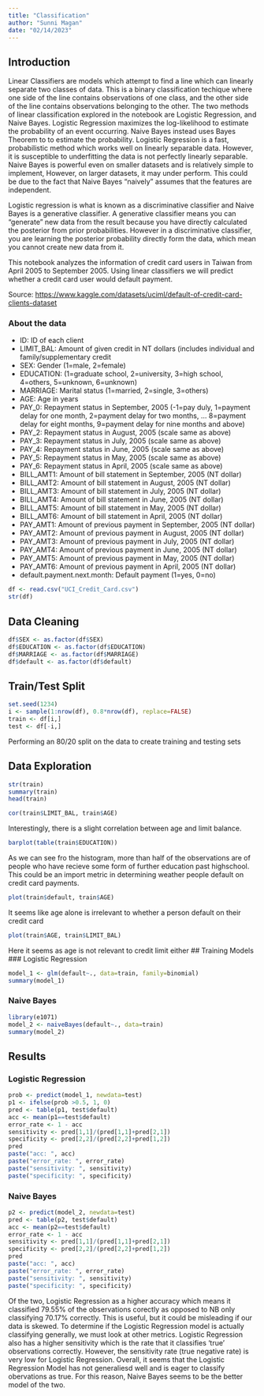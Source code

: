 ```yaml
---
title: "Classification"
author: "Sunni Magan"
date: "02/14/2023"
---
```


## Introduction

Linear Classifiers are models which attempt to find a line which can linearly separate two classes of data. This is a binary classification techique where one side of the line contains observations of one class, and the other side of the line contains observations belonging to the other. The two methods of linear classification explored in the notebook are Logistic Regression, and Naive Bayes. Logistic Regression maximizes the log-likelihood to estimate the probability of an event occurring. Naive Bayes instead uses Bayes Theorem to to estimate the probability. Logistic Regression is a fast, probabilistic method which works well on linearly separable data. However, it is susceptible to underfitting the data is not perfectly linearly separable. Naive Bayes is powerful even on smaller datasets and is relatively simple to implement, However, on larger datasets, it may under perform. This could be due to the fact that Naive Bayes "naively" assumes that the features are independent.

Logistic regression is what is known as a discriminative classifier and Naive Bayes is a generative classifier. A generative classifier means you can "generate" new data from the result because you have directly calculated the posterior from prior probabilities. However in a discriminative classifier, you are learning the posterior probability directly form the data, which mean you cannot create new data from it.

This notebook analyzes the information of credit card users in Taiwan from April 2005 to September 2005. Using linear classifiers we will predict whether a credit card user would default payment.

Source: <https://www.kaggle.com/datasets/uciml/default-of-credit-card-clients-dataset>

### About the data

-   ID: ID of each client
-   LIMIT_BAL: Amount of given credit in NT dollars (includes individual and family/supplementary credit
-   SEX: Gender (1=male, 2=female)
-   EDUCATION: (1=graduate school, 2=university, 3=high school, 4=others, 5=unknown, 6=unknown)
-   MARRIAGE: Marital status (1=married, 2=single, 3=others)
-   AGE: Age in years
-   PAY_0: Repayment status in September, 2005 (-1=pay duly, 1=payment delay for one month, 2=payment delay for two months, ... 8=payment delay for eight months, 9=payment delay for nine months and above)
-   PAY_2: Repayment status in August, 2005 (scale same as above)
-   PAY_3: Repayment status in July, 2005 (scale same as above)
-   PAY_4: Repayment status in June, 2005 (scale same as above)
-   PAY_5: Repayment status in May, 2005 (scale same as above)
-   PAY_6: Repayment status in April, 2005 (scale same as above)
-   BILL_AMT1: Amount of bill statement in September, 2005 (NT dollar)
-   BILL_AMT2: Amount of bill statement in August, 2005 (NT dollar)
-   BILL_AMT3: Amount of bill statement in July, 2005 (NT dollar)
-   BILL_AMT4: Amount of bill statement in June, 2005 (NT dollar)
-   BILL_AMT5: Amount of bill statement in May, 2005 (NT dollar)
-   BILL_AMT6: Amount of bill statement in April, 2005 (NT dollar)
-   PAY_AMT1: Amount of previous payment in September, 2005 (NT dollar)
-   PAY_AMT2: Amount of previous payment in August, 2005 (NT dollar)
-   PAY_AMT3: Amount of previous payment in July, 2005 (NT dollar)
-   PAY_AMT4: Amount of previous payment in June, 2005 (NT dollar)
-   PAY_AMT5: Amount of previous payment in May, 2005 (NT dollar)
-   PAY_AMT6: Amount of previous payment in April, 2005 (NT dollar)
-   default.payment.next.month: Default payment (1=yes, 0=no)

```r
df <- read.csv("UCI_Credit_Card.csv")
str(df)
```

## Data Cleaning

```r
df$SEX <- as.factor(df$SEX)
df$EDUCATION <- as.factor(df$EDUCATION)
df$MARRIAGE <- as.factor(df$MARRIAGE)
df$default <- as.factor(df$default)
```

## Train/Test Split

```r
set.seed(1234)
i <- sample(1:nrow(df), 0.8*nrow(df), replace=FALSE)
train <- df[i,]
test <- df[-i,]
```

Performing an 80/20 split on the data to create training and testing sets

## Data Exploration

```r
str(train)
summary(train)
head(train)
```

```r
cor(train$LIMIT_BAL, train$AGE)
```

Interestingly, there is a slight correlation between age and limit balance.

```r
barplot(table(train$EDUCATION))
```

As we can see fro the histogram, more than half of the observations are of people who have recieve some form of further education past highschool. This could be an import metric in determining weather people default on credit card payments.

```r
plot(train$default, train$AGE)
```

It seems like age alone is irrelevant to whether a person default on their credit card

```r
plot(train$AGE, train$LIMIT_BAL)
```

Here it seems as age is not relevant to credit limit either
## Training Models
### Logistic Regression

```r
model_1 <- glm(default~., data=train, family=binomial)
summary(model_1)
```



### Naive Bayes

```r
library(e1071)
model_2 <- naiveBayes(default~., data=train)
summary(model_2)
```
## Results

### Logistic Regression
```r
prob <- predict(model_1, newdata=test)
p1 <- ifelse(prob >0.5, 1, 0)
pred <- table(p1, test$default)
acc <- mean(p1==test$default)
error_rate <- 1 - acc
sensitivity <- pred[1,1]/(pred[1,1]+pred[2,1])
specificity <- pred[2,2]/(pred[2,2]+pred[1,2])
pred
paste("acc: ", acc)
paste("error_rate: ", error_rate)
paste("sensitivity: ", sensitivity)
paste("specificity: ", specificity)
```
### Naive Bayes
```r
p2 <- predict(model_2, newdata=test)
pred <- table(p2, test$default)
acc <- mean(p2==test$default)
error_rate <- 1 - acc
sensitivity <- pred[1,1]/(pred[1,1]+pred[2,1])
specificity <- pred[2,2]/(pred[2,2]+pred[1,2])
pred
paste("acc: ", acc)
paste("error_rate: ", error_rate)
paste("sensitivity: ", sensitivity)
paste("specificity: ", specificity)
```

Of the two, Logistic Regression as a higher accuracy which means it classified 79.55% of the observations corectly as opposed to NB only classifying 70.17% correctly. This is useful, but it could be misleading if our data is skewed. To determine if the Logistic Regression model is actually classifying generally, we must look at other metrics. Logistic Regression also has a higher sensitivity which is the rate that it classifies 'true' observations correctly. However, the sensitivity rate (true negative rate) is very low for Logistic Regression. Overall, it seems that the Logistic Regression Model has not generaliesd well and is eager to classify obervations as true. For this reason, Naive Bayes seems to be the better model of the two.
 